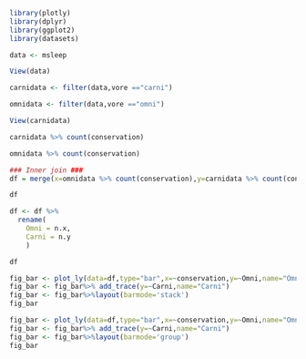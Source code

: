 ```r
library(plotly)
library(dplyr)
library(ggplot2)
library(datasets)
```

```r
data <- msleep
```

```r
View(data)
```

```r
carnidata <- filter(data,vore =="carni")
```

```r
omnidata <- filter(data,vore =="omni")
```

```r
View(carnidata)
```

```r
carnidata %>% count(conservation)
```
```r
omnidata %>% count(conservation)
```

```r
### Inner join ###
df = merge(x=omnidata %>% count(conservation),y=carnidata %>% count(conservation),by="conservation")
```

```r
df
```
```r
df <- df %>% 
  rename(
    Omni = n.x,
    Carni = n.y
    )
```

```r
df
```

```r
fig_bar <- plot_ly(data=df,type="bar",x=~conservation,y=~Omni,name="Omni")
fig_bar <- fig_bar%>% add_trace(y=~Carni,name="Carni")
fig_bar <- fig_bar%>%layout(barmode='stack')
fig_bar
```

```r
fig_bar <- plot_ly(data=df,type="bar",x=~conservation,y=~Omni,name="Omni")
fig_bar <- fig_bar%>% add_trace(y=~Carni,name="Carni")
fig_bar <- fig_bar%>%layout(barmode='group')
fig_bar
```
